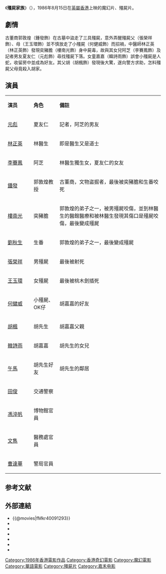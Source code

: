 {{电影信息框
| 片名     = 殭屍家族
| 电影原名 = ''{{lang|en|Mr. Vampire II}}''
| 图像     = Mr. Vampire Part 2.jpg
| 图像说明 = 海报
| 导演     =  [[劉觀偉|劉觀偉]]
| 监制     = 
| 制片     = [[何冠昌|何冠昌]]
| 编剧     = [[黃炳耀_(編劇)|黃炳耀]]
| 原著     = 
| 主演     = [[元彪|元彪]]<br>[[林正英|林正英]]<br>[[李賽鳳|李賽鳳]]
| 配乐     = 聶安達、成錦榮、鄭國江、{{lang|en|Alastair Monteith-Hodge}}
| 摄影     = [[劉偉強|劉偉強]]、[[敖志君|敖志君]]、[[黃岳泰|黃岳泰]]、[[曾偉奇|曾偉奇]]
| 剪辑     = 張耀宗
| 制片商   = [[寶禾影業有限公司|寶禾影業有限公司]]<br>嘉峰電影有限公司
| 发行商   = [[嘉禾電影|嘉禾電影製作有限公司]]
| 上映日期 = {{Film date|1986|8|15|英属香港和台湾|1986|12|20|日本}}
| 片长     = 90分钟
| 产地     = {{英屬香港電影}}
| 语言     = 粤语
| 预算     = 香港：HK $17,072,137
| 票房     = 
| 前集     = 《[[殭屍先生|殭屍先生]]》
| 续集     = 《[[靈幻先生|靈幻先生]]》
}}
《'''殭屍家族'''》（{{lang-en|''Mr. Vampire II''}}），1986年8月15日在[[英屬香港|英屬香港]]上映的魔幻片、殭屍片。

== 劇情 ==
古董商郭敦煌（鍾發飾）在古墓中盜走了三具殭屍，意外弄醒殭屍父（張榮祥飾）、母（王玉環飾）並不慎放走了小殭屍（何健威飾）而招禍，中醫師林正英（林正英飾）發現奕豬膽（樓南光飾）身中屍毒，故與其女兒阿芝（李賽鳳飾）及記者男友夏友仁（元彪飾）尋找殭屍下落。女童嘉嘉（韓詩雨飾）誤會小殭屍是人蛇，收留房中並成為好友。其父胡（胡楓飾）發現後大驚，遂向警方求助，怎料殭屍父母竟殺入胡家。

== 演員 ==
{|class="wikitable " width="70%"
|- style="background:cornflowerblue; color:white" align=center
|style="width:10%"|'''演员'''||style="width:10%"|'''角色'''||style="width:40%"|'''備註'''
|-
| [[元彪|元彪]] || 夏友仁 || 記者，阿芝的男友
|-
| [[林正英|林正英]]|| 林醫生|| 即是醫生又是道士
|-
| [[李賽鳳|李賽鳳]] || 阿芝 || 林醫生獨生女，夏友仁的女友
|-
| [[鍾發|鍾發]] || 郭敦煌教授 || 古董商，文物盗掘者，最後被奕豬膽和生番咬死
|-
| [[樓南光|樓南光]] || 奕豬膽 || 郭敦煌的弟子之一，被男殭屍咬傷，並到林醫生的醫館醫療和被林醫生發現其傷口是殭屍咬傷，最後變成殭屍
|-
| [[劉秋生|劉秋生]] || 生番 || 郭敦煌的弟子之一，最後變成殭屍
|-
| [[張榮祥|張榮祥]] || 男殭屍 || 最後被射死
|-
| [[王玉環|王玉環]] || 女殭屍 || 最後被桃木劍插死
|-
| [[何健威|何健威]] || 小殭屍、OK仔 || 胡嘉嘉的好友
|-
| [[胡楓|胡楓]] || 胡先生 || 胡嘉嘉父親
|-
| [[韓詩雨|韓詩雨]] || 胡嘉嘉 || 胡先生的女兒
|-
| [[午馬|午馬]] || 胡先生好友 || 胡先生的鄰居
|-
| [[田俊|田俊]] || 交通警察 ||
|-
| [[馮淬帆|馮淬帆]] || 博物館官員 ||
|-
| [[文雋|文雋]] || 醫務處官員 ||
|-
| [[曹達華|曹達華]] || 警局官員 ||

|}

==参考文献==
<div class="references-small">
<references></references>
</div>

== 外部連結 ==
*{{@movies|fMkr40091293}}
*{{douban}}
*{{Mtime|24448}}
*{{Amg movie|74295}}
*{{rotten-tomatoes|mr-vampire-2}}
*{{hkmdb title|6822}}
*{{imdb title|0091293}}

{{林正英}}
{{殭屍片系列}}
{{DEFAULTSORT:Jiang僵尸家族}}
[[Category:1986年香港電影作品|Category:1986年香港電影作品]]
[[Category:香港奇幻電影|Category:香港奇幻電影]]
[[Category:魔幻電影|Category:魔幻電影]]
[[Category:華語電影|Category:華語電影]]
[[Category:殭屍片|Category:殭屍片]]
[[Category:嘉禾电影|Category:嘉禾电影]]